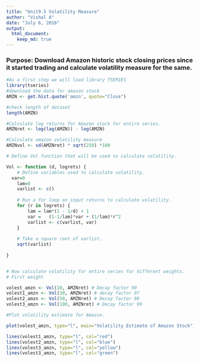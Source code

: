 ```yaml
---
title: "Unit9.5 Volatility Measure"
author: "Vishal A"
date: "July 6, 2016"
output: 
  html_document:
    keep_md: true
---
```

### Purpose: Download Amazon historic stock closing prices since it started trading and calculate volatility measure for the same.

```r
#As a first step we will load library TSERIES
library(tseries)
#download the data for amazon stock
AMZN <- get.hist.quote('amzn', quote="Close")

#check length of dataset
length(AMZN)

#Calculate log returns for Amazon stock for entire series.
AMZNret <- log(lag(AMZN)) - log(AMZN)

#Calculate amazon volatility measure
AMZNvol <- sd(AMZNret) * sqrt(250) *100

# Define Vol function that will be used to calculate volatility.

Vol <- function (d, logrets) {
	# Define variables used to calculate volatility.
  var=0
	lam=0
	varlist <- c()
	
	# Run a for loop on input returns to calculate volatility.
	for (r in logrets) {
		lam = lam*(1 - 1/d) + 1
		var =	(1-1/lam)*var + (1/lam)*r^2
		varlist <- c(varlist, var)
	}
	
	# Take a square root of varlist.
	sqrt(varlist) 
	
}


# Now calculate volatility for entire series for different weights.
# First weight

volest_amzn <- Vol(10, AMZNret) # Decay factor 90
volest1_amzn <- Vol(30, AMZNret) # decay factor 97
volest2_amzn <- Vol(50, AMZNret) # Decay factor 98
volest3_amzn <- Vol(100, AMZNret) # Decay factor 99

#Plot volatility estimate for Amazon.

plot(volest_amzn, type="l", main="Volatility Estimate of Amazon Stock")

lines(volest1_amzn, type="l", col="red")
lines(volest2_amzn, type="l", col="blue")
lines(volest3_amzn, type="l", col="yellow")
lines(volest3_amzn, type="l", col="green")



```